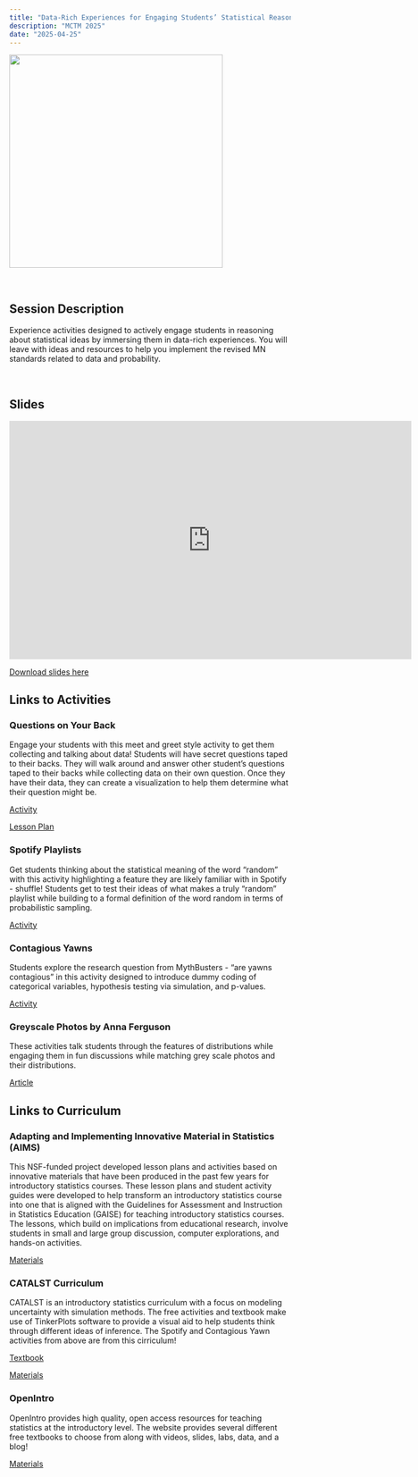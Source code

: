 ```yaml
---
title: "Data-Rich Experiences for Engaging Students’ Statistical Reasoning"
description: "MCTM 2025"
date: "2025-04-25"
---
```


![](images/mctm-data-rich.png){width="382"}

<br />

## Session Description

Experience activities designed to actively engage students in reasoning about statistical ideas by immersing them in data-rich experiences. You will leave with ideas and resources to help you implement the revised MN standards related to data and probability.

<br />

## Slides

```{=html}
<iframe src="https://docs.google.com/presentation/d/e/2PACX-1vTue1mlRehAVDwDt_Jcp6OSmSOREdXNGcMcYVTAqypbLk6waJh9dKoSGSLBpnDqJSDlazb-e9LQebo5/embed?start=false&loop=false&delayms=3000" frameborder="0" width="720" height="426.753" allowfullscreen="true" mozallowfullscreen="true" webkitallowfullscreen="true"></iframe>
```
[Download slides here](files/mctm25-data-rich/MCTM-DataRichExperiences.pdf)
<br />

## Links to Activities

### Questions on Your Back

Engage your students with this meet and greet style activity to get them collecting and talking about data! Students will have secret questions taped to their backs. They will walk around and answer other student's questions taped to their backs while collecting data on their own question. Once they have their data, they can create a visualization to help them determine what their question might be. 

[Activity](files/mctm25-data-rich/questions-on-back-student.pdf)

[Lesson Plan](files/mctm25-data-rich/questions-on-back-instructor.pdf)


### Spotify Playlists

Get students thinking about the statistical meaning of the word "random" with this activity highlighting a feature they are likely familiar with in Spotify - shuffle! Students get to test their ideas of what makes a truly "random" playlist while building to a formal definition of the word random in terms of probabilistic sampling.

[Activity](files/mctm25-data-rich/spotify.pdf)

### Contagious Yawns

Students explore the research question from MythBusters - "are yawns contagious" in this activity designed to introduce dummy coding of categorical variables, hypothesis testing via simulation, and p-values.

[Activity](files/mctm25-data-rich/contagious-yawns.pdf)

### Greyscale Photos by Anna Ferguson

These activities talk students through the features of distributions while engaging them in fun discussions while matching grey scale photos and their distributions.

[Article](https://doi.org/10.1080/26939169.2024.2351570)

## Links to Curriculum

### Adapting and Implementing Innovative Material in Statistics (AIMS)

This NSF-funded project developed lesson plans and activities based on innovative materials that have been produced in the past few years for introductory statistics courses. These lesson plans and student activity guides were developed to help transform an introductory statistics course into one that is aligned with the Guidelines for Assessment and Instruction in Statistics Education (GAISE) for teaching introductory statistics courses. The lessons, which build on implications from educational research, involve students in small and large group discussion, computer explorations, and hands-on activities.

[Materials](https://github.com/zief0002/aims)

### CATALST Curriculum

CATALST is an introductory statistics curriculum with a focus on modeling uncertainty with simulation methods. The free activities and textbook make use of TinkerPlots software to provide a visual aid to help students think through different ideas of inference. The Spotify and Contagious Yawn activities from above are from this cirriculum!


[Textbook](https://zief0002.github.io/statistical-thinking/)

[Materials](https://github.com/zief0002/statistical-thinking)

### OpenIntro

OpenIntro provides high quality, open access resources for teaching statistics at the introductory level. The website provides several different free textbooks to choose from along with videos, slides, labs, data, and a blog!

[Materials](https://www.openintro.org/book/os/)

